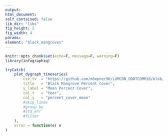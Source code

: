 ```yaml
---
output:
html_document:
self_contained: false
lib_dir: "libs"
fig_height: 2
fig_width: 4
params:
element: "black_mangroves"
---
```


```r
knitr::opts_chunk$set(echo=F, message=F, warning=F)
library(infographiq)
```

<base target="_parent">


```r
tryCatch(
    plot_dygraph_timeseries(
        csv_tv  = "https://github.com/mhepner90/LUMCON_ODOTCOMM18/blob/master/prep/data/black_mangroves_summarized.csv",
        title   = "Black Mangrove Percent Cover",
        y_label = "Mean Percent Cover",
        col_t   = "Year",
        col_y   = "percent_cover_mean"
        #skip_lines
        #group_by  
        #std_err   
        #filter
    ),
    error = function(e) e
)
```

